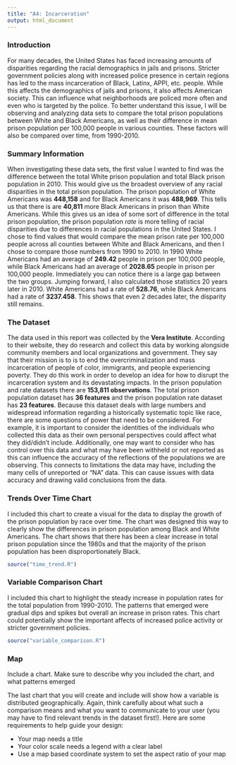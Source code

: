 ```yaml
---
title: "A4: Incarceration"
output: html_document
---
```


### Introduction

For many decades, the United States has faced increasing amounts of disparities regarding the racial demographics in jails and prisons. Stricter government policies along with increased police presence in certain regions has led to the mass incarceration of Black, Latinx, APPI, etc. people. While this affects the demographics of jails and prisons, it also affects American society. This can influence what neighborhoods are policed more often and even who is targeted by the police. To better understand this issue, I will be observing and analyzing data sets to compare the total prison populations between White and Black Americans, as well as their difference in mean prison population per 100,000 people in various counties. These factors will also be compared over time, from 1990-2010.

### Summary Information

When investigating these data sets, the first value I wanted to find was the difference between the total White prison population and total Black prison population in 2010. This would give us the broadest overview of any racial disparities in the total prison population. The prison population of White Americans was **448,158** and for Black Americans it was **488,969**. This tells us that there is are **40,811** more Black Americans in prison than White Americans. While this gives us an idea of some sort of difference in the total prison population, the prison population *rate* is more telling of racial disparities due to differences in racial populations in the United States. I chose to find values that would compare the mean prison rate per 100,000 people across all counties between White and Black Americans, and then I chose to compare those numbers from 1990 to 2010. In 1990 White Americans had an average of **249.42** people in prison per 100,000 people, while Black Americans had an average of **2028.65** people in prison per 100,000 people. Immediately you can notice there is a large gap between the two groups. Jumping forward, I also calculated those statistics 20 years later in 2010. White Americans had a rate of **528.76**, while Black Americans had a rate of **3237.458**. This shows that even 2 decades later, the disparity still remains. 

### The Dataset

The data used in this report was collected by the **Vera Institute**. According to their website, they do research and collect this data by working alongside community members and local organizations and government. They say that their mission is to is to end the overcriminalization and mass incarceration of people of color, immigrants, and people experiencing poverty. They do this work in order to develop an idea for how to disrupt the incarceration system and its devastating impacts. In the prison population and rate datasets there are **153,811 observations**. The total prison population dataset has **36 features** and the prison population rate dataset has **23 features**. Because this dataset deals with large numbers and widespread information regarding a historically systematic topic like race, there are some questions of power that need to be considered. For example, it is important to consider the identities of the individuals who collected this data as their own personal perspectives could affect what they did/didn't include. Additionally, one may want to consider who has control over this data and what may have been withheld or not reported as this can influence the accuracy of the reflections of the populations we are observing. This connects to limitations the data may have, including the many cells of unreported or "NA" data. This can cause issues with data accuracy and drawing valid conclusions from the data.

### Trends Over Time Chart

I included this chart to create a visual for the data to display the growth of the prison population by race over time. The chart was designed this way to clearly show the differences in prison population among Black and White Americans. The chart shows that there has been a clear increase in total prison population since the 1980s and that the majority of the prison population has been disproportionately Black.

```r
source("time_trend.R")
```

### Variable Comparison Chart

I included this chart to highlight the steady increase in population rates for the total population from 1990-2010. The patterns that emerged were gradual dips and spikes but overall an increase in prison rates. This chart could potentially show the important affects of increased police activity or stricter government policies.

```r
source("variable_comparison.R")
```

### Map

Include a chart. Make sure to describe why you included the chart, and what patterns emerged

The last chart that you will create and include will show how a variable is distributed geographically. Again, think carefully about what such a comparison means and what you want to communicate to your user (you may have to find relevant trends in the dataset first!). Here are some requirements to help guide your design:

- Your map needs a title
- Your color scale needs a legend with a clear label
- Use a map based coordinate system to set the aspect ratio of your map

